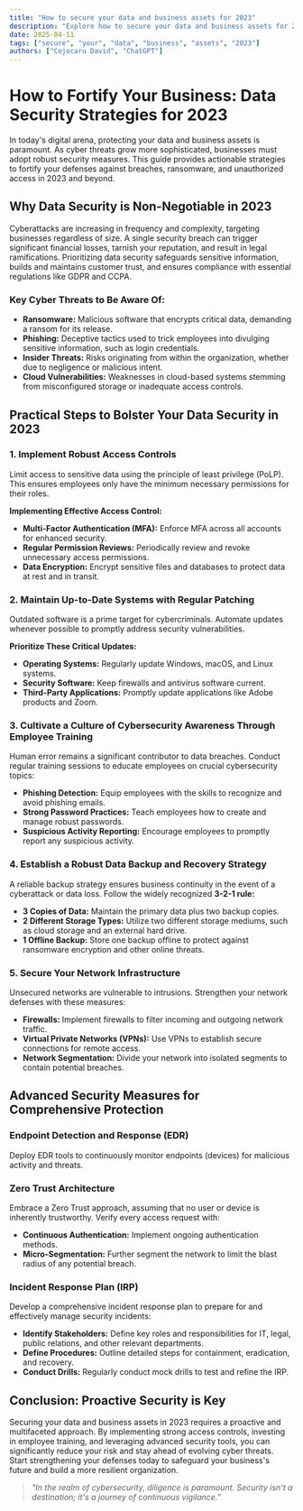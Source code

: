 ```yaml
---
title: "How to secure your data and business assets for 2023"
description: "Explore how to secure your data and business assets for 2023 in this detailed guide, offering insights, strategies, and practical tips to enhance your understanding and application of the topic."
date: 2025-04-11
tags: ["secure", "your", "data", "business", "assets", "2023"]
authors: ["Cojocaru David", "ChatGPT"]
---
```


# How to Fortify Your Business: Data Security Strategies for 2023

In today's digital arena, protecting your data and business assets is paramount. As cyber threats grow more sophisticated, businesses must adopt robust security measures. This guide provides actionable strategies to fortify your defenses against breaches, ransomware, and unauthorized access in 2023 and beyond.

## Why Data Security is Non-Negotiable in 2023

Cyberattacks are increasing in frequency and complexity, targeting businesses regardless of size. A single security breach can trigger significant financial losses, tarnish your reputation, and result in legal ramifications. Prioritizing data security safeguards sensitive information, builds and maintains customer trust, and ensures compliance with essential regulations like GDPR and CCPA.

### Key Cyber Threats to Be Aware Of:

- **Ransomware:** Malicious software that encrypts critical data, demanding a ransom for its release.
- **Phishing:** Deceptive tactics used to trick employees into divulging sensitive information, such as login credentials.
- **Insider Threats:** Risks originating from within the organization, whether due to negligence or malicious intent.
- **Cloud Vulnerabilities:** Weaknesses in cloud-based systems stemming from misconfigured storage or inadequate access controls.

## Practical Steps to Bolster Your Data Security in 2023

### 1. Implement Robust Access Controls

Limit access to sensitive data using the principle of least privilege (PoLP). This ensures employees only have the minimum necessary permissions for their roles.

**Implementing Effective Access Control:**

- **Multi-Factor Authentication (MFA):** Enforce MFA across all accounts for enhanced security.
- **Regular Permission Reviews:** Periodically review and revoke unnecessary access permissions.
- **Data Encryption:** Encrypt sensitive files and databases to protect data at rest and in transit.

### 2. Maintain Up-to-Date Systems with Regular Patching

Outdated software is a prime target for cybercriminals. Automate updates whenever possible to promptly address security vulnerabilities.

**Prioritize These Critical Updates:**

- **Operating Systems:** Regularly update Windows, macOS, and Linux systems.
- **Security Software:** Keep firewalls and antivirus software current.
- **Third-Party Applications:** Promptly update applications like Adobe products and Zoom.

### 3. Cultivate a Culture of Cybersecurity Awareness Through Employee Training

Human error remains a significant contributor to data breaches. Conduct regular training sessions to educate employees on crucial cybersecurity topics:

- **Phishing Detection:** Equip employees with the skills to recognize and avoid phishing emails.
- **Strong Password Practices:** Teach employees how to create and manage robust passwords.
- **Suspicious Activity Reporting:** Encourage employees to promptly report any suspicious activity.

### 4. Establish a Robust Data Backup and Recovery Strategy

A reliable backup strategy ensures business continuity in the event of a cyberattack or data loss. Follow the widely recognized **3-2-1 rule:**

- **3 Copies of Data:** Maintain the primary data plus two backup copies.
- **2 Different Storage Types:** Utilize two different storage mediums, such as cloud storage and an external hard drive.
- **1 Offline Backup:** Store one backup offline to protect against ransomware encryption and other online threats.

### 5. Secure Your Network Infrastructure

Unsecured networks are vulnerable to intrusions. Strengthen your network defenses with these measures:

- **Firewalls:** Implement firewalls to filter incoming and outgoing network traffic.
- **Virtual Private Networks (VPNs):** Use VPNs to establish secure connections for remote access.
- **Network Segmentation:** Divide your network into isolated segments to contain potential breaches.

## Advanced Security Measures for Comprehensive Protection

### Endpoint Detection and Response (EDR)

Deploy EDR tools to continuously monitor endpoints (devices) for malicious activity and threats.

### Zero Trust Architecture

Embrace a Zero Trust approach, assuming that no user or device is inherently trustworthy. Verify every access request with:

- **Continuous Authentication:** Implement ongoing authentication methods.
- **Micro-Segmentation:** Further segment the network to limit the blast radius of any potential breach.

### Incident Response Plan (IRP)

Develop a comprehensive incident response plan to prepare for and effectively manage security incidents:

- **Identify Stakeholders:** Define key roles and responsibilities for IT, legal, public relations, and other relevant departments.
- **Define Procedures:** Outline detailed steps for containment, eradication, and recovery.
- **Conduct Drills:** Regularly conduct mock drills to test and refine the IRP.

## Conclusion: Proactive Security is Key

Securing your data and business assets in 2023 requires a proactive and multifaceted approach. By implementing strong access controls, investing in employee training, and leveraging advanced security tools, you can significantly reduce your risk and stay ahead of evolving cyber threats. Start strengthening your defenses today to safeguard your business's future and build a more resilient organization.

> _"In the realm of cybersecurity, diligence is paramount. Security isn't a destination; it's a journey of continuous vigilance."_
